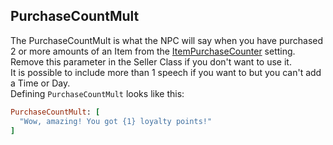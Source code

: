 ## PurchaseCountMult

The PurchaseCountMult is what the NPC will say when you have purchased 2 or more amounts of an Item from the [ItemPurchaseCounter](../../../settings/item-purchase-counter) setting.
<br/>
Remove this parameter in the Seller Class if you don't want to use it.
<br/>
It is possible to include more than 1 speech if you want to but you can't add a Time or Day.
<br/>
Defining `PurchaseCountMult` looks like this:
<br/>
```ruby
PurchaseCountMult: [
  "Wow, amazing! You got {1} loyalty points!"
]
```
<ImageWithCaption src="/images/documentation/poke-market/PurchaseCountMult.png" caption="PurchaseCountMult"/>